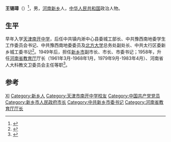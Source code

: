 '''王锡璋'''（{{bd|1915年|3月25日|2006年|11月7日}}）<ref>{{cite web|title=王锡璋|url=http://www.xueshu.com/hnjy/200910/9823039.html|magazine=河南教育|author=木子|accessdate=2016-09-12|archive-date=2016-09-18|archive-url=https://web.archive.org/web/20160918101640/http://www.xueshu.com/hnjy/200910/9823039.html|dead-url=no}}</ref>，男，[[河南省|河南]][[新乡县|新乡]]人，[[中华人民共和国|中华人民共和国]]政治人物。

== 生平 ==
早年入学[[天津南开中学|天津南开中学]]，后任中共镇内淅中心县委城工部长、中共豫西南地委学生工作委员会书记、中共豫西南地委委员及[[北方大学|北方大学]]总务处副处长、中共太行区委新乡城工委书记<ref>{{cite news|title=王锡璋同志逝世|url=http://news.sina.com.cn/o/2006-12-12/053510741619s.shtml|accessdate=2014-01-01|newspaper=新浪网|archive-date=2014-01-01|archive-url=https://web.archive.org/web/20140101203419/http://news.sina.com.cn/o/2006-12-12/053510741619s.shtml|dead-url=no}}</ref>。1949年后，担任[[新乡市|新乡市]]副市长、市长、市委书记；1958年，升任[[河南省教育厅|河南省教育厅]]厅长（1961年3月-1968年1月，1979年9月-1983年4月）、河南省人大科教文卫委员会主任等职<ref>{{cite news|title=近几年“大跃进”研究若干问题综述|url=http://www.iccs.cn/contents/602/10005.html|accessdate=2014-01-01|newspaper=当代中国研究所|deadurl=yes|archiveurl=https://web.archive.org/web/20140101200408/http://www.iccs.cn/contents/602/10005.html|archivedate=2014-01-01}}</ref>。

== 参考 ==
{{reflist}}

{{中国政治人物小作品}}
{{中华人民共和国新乡市正职领导人}}

{{Authority control}}
{{DEFAULTSORT:Wang王}}
[[Category:王姓|XI]]
[[Category:新乡人|Category:新乡人]]
[[Category:天津市南开中学校友|Category:天津市南开中学校友]]
[[Category:中国共产党党员|Category:中国共产党党员]]
[[Category:新乡市人民政府市长|Category:新乡市人民政府市长]]
[[Category:中共新乡市委书记|Category:中共新乡市委书记]]
[[Category:河南省教育厅厅长|Category:河南省教育厅厅长]]